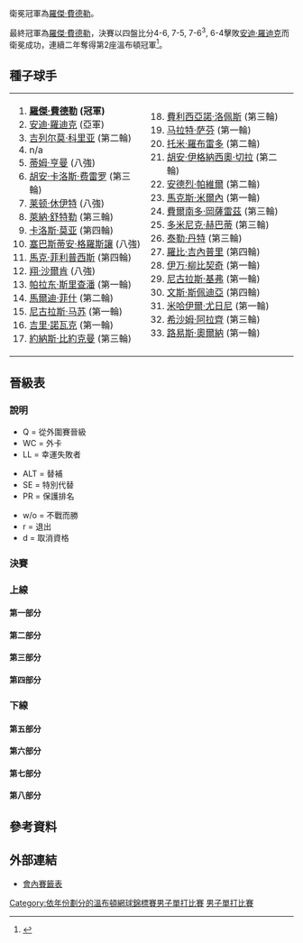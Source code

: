 {{noteTA
|G1=Tennis
|1=zh-hans:轮;zh-hant:圈
|2=zh-hans:半区;zh-hant:半部;
|3=zh-hans:半决赛;zh-hk:準決賽;zh-tw:四強;
|4=zh-hans:半準决赛;zh-hk:半準決賽;zh-tw:八強;
|5=zh-hans:温布尔登;zh-hk:溫布頓;zh-tw:溫布頓;
}}

{{GrandSlamEvents|2004|溫布頓網球錦標賽|
| defchamp = {{flagicon|SUI}} [[羅傑·費德勒|羅傑·費德勒]]
| champ = {{flagicon|SUI}} [[羅傑·費德勒|羅傑·費德勒]]
| runner = {{flagicon|USA}} [[安迪·羅迪克|安迪·羅迪克]]
| score = 4-6, 7-5, 7-6<sup>3</sup>, 6-4
}}

{{main|2004年溫布爾登網球錦標賽}}

衛冕冠軍為[[羅傑·費德勒|羅傑·費德勒]]。

最終冠軍為[[羅傑·費德勒|羅傑·費德勒]]，決賽以四盤比分4-6, 7-5, 7-6<sup>3</sup>, 6-4擊敗[[安迪·羅迪克|安迪·羅迪克]]而衛冕成功，連續二年奪得第2座溫布頓冠軍<ref>{{Cite web |url=http://www.amazon.com/Wimbledon-2004-Mens-Final-Federer/dp/B001E18204 |title=Amazon.com: Wimbledon 2004 Men's Final - Federer vs. Roddick: Roger Federer, Andy Roddick, Lawn Tennis Association: Movies & TV<!-- 机器人生成的标题 --> |accessdate=2010-01-15 |archive-date=2009-02-10 |archive-url=https://web.archive.org/web/20090210062804/http://www.amazon.com/Wimbledon-2004-Mens-Final-Federer/dp/B001E18204 |dead-url=no }}</ref>。

==種子球手==
{|
|valign=top|
<ol>
<li> '''{{flagicon|CHE}} [[羅傑·費德勒|羅傑·費德勒]] (冠軍)'''</li>
<li> {{flagicon|USA}} [[安迪·羅迪克|安迪·羅迪克]] (亞軍)</li>
<li> {{flagicon|ARG}} [[吉列尔莫·科里亚|吉列尔莫·科里亚]] (第二輪)</li>
<li> n/a </li>
<li> {{flagicon|GBR}} [[蒂姆·亨曼|蒂姆·亨曼]] (八強)</li>
<li> {{flagicon|ESP}} [[胡安·卡洛斯·费雷罗|胡安·卡洛斯·费雷罗]] (第三輪)</li>
<li> {{flagicon|AUS}} [[莱顿·休伊特|莱顿·休伊特]] (八強)</li>
<li> {{flagicon|DEU}} [[萊納·舒特勒|萊納·舒特勒]] (第三輪)</li>
<li> {{flagicon|ESP}} [[卡洛斯·莫亚|卡洛斯·莫亚]] (第四輪)</li>
<li> {{flagicon|FRA}} [[塞巴斯蒂安·格羅斯讓|塞巴斯蒂安·格羅斯讓]] (八強)</li>
<li> {{flagicon|AUS}} [[馬克·菲利普西斯|馬克·菲利普西斯]] (第四輪)</li>
<li> {{flagicon|NLD}} [[翔·沙爾肯|翔·沙爾肯]] (八強)</li>
<li> {{flagicon|THA}} [[帕拉东·斯里查潘|帕拉东·斯里查潘]] (第一輪)</li>
<li> {{flagicon|USA}} [[馬爾迪·菲什|馬爾迪·菲什]] (第二輪)</li>
<li> {{flagicon|CHL}} [[尼古拉斯·马苏|尼古拉斯·马苏]] (第一輪)</li>
<li> {{flagicon|CZE}} [[吉里·諾瓦克|吉里·諾瓦克]] (第一輪)</li>
<li> {{flagicon|SWE}} [[約納斯·比約克曼|約納斯·比約克曼]] (第三輪)</li>
</ol>
|valign=top|
<ol start=18>
<li> {{flagicon|ESP}} [[費利西亞諾·洛佩斯|費利西亞諾·洛佩斯]] (第三輪)</li>
<li> {{flagicon|RUS}} [[马拉特·萨芬|马拉特·萨芬]] (第一輪)</li>
<li> {{flagicon|ESP}} [[托米·羅布雷多|托米·羅布雷多]] (第二輪)</li>
<li> {{flagicon|ARG}} [[胡安·伊格納西奧·切拉|胡安·伊格納西奧·切拉]] (第二輪)</li>
<li> {{flagicon|ROU}} [[安德烈·帕維爾|安德烈·帕維爾]] (第二輪)</li>
<li> {{flagicon|BLR}} [[馬克斯·米爾內|馬克斯·米爾內]] (第一輪)</li>
<li> {{flagicon|CHL}} [[費爾南多·岡薩雷茲|費爾南多·岡薩雷茲]] (第三輪)</li>
<li> {{flagicon|SVK}} [[多米尼克·赫巴蒂|多米尼克·赫巴蒂]] (第三輪)</li>
<li> {{flagicon|USA}} [[泰勒·丹特|泰勒·丹特]] (第三輪)</li>
<li> {{flagicon|USA}} [[羅比·吉內普里|羅比·吉內普里]] (第四輪)</li>
<li> {{flagicon|HRV}} [[伊万·柳比契奇|伊万·柳比契奇]] (第一輪)</li>
<li> {{flagicon|DEU}} [[尼古拉斯·基弗|尼古拉斯·基弗]] (第一輪)</li>
<li> {{flagicon|USA}} [[文斯·斯佩迪亞|文斯·斯佩迪亞]] (第四輪)</li>
<li> {{flagicon|RUS}} [[米哈伊爾·尤日尼|米哈伊爾·尤日尼]] (第一輪)</li>
<li> {{flagicon|MAR}} [[希沙姆·阿拉齊|希沙姆·阿拉齊]] (第三輪)</li>
<li> {{flagicon|PER}} [[路易斯·奧爾納|路易斯·奧爾納]] (第一輪)</li>
</ol>
|}

== 晉級表 ==

=== 說明 ===
{{col-begin}}
{{col-3}}
* Q = 從外圍賽晉級
* WC = 外卡
* LL = 幸運失敗者
{{col-3}}
* ALT = 替補
* SE = 特別代替
* PR = 保護排名
{{col-3}}
* w/o = 不戰而勝
* r = 退出
* d = 取消資格
{{col-end}}

=== 決賽 ===
{{8TeamBracket-Tennis5
| RD1=八強
| RD2=四強
| RD3=決賽
| team-width=160

| RD3-team1={{flagicon|CHE}} '''[[羅傑·費德勒|費德勒]]'''
| RD3-seed1=1
| RD3-team2={{flagicon|USA}} [[安迪·羅迪克|羅迪克]]
| RD3-seed2=2
| RD3-score1-1=4
| RD3-score2-1='''6'''
| RD3-score1-2='''7'''
| RD3-score2-2=5
| RD3-score1-3='''7<sup>7</sup>'''
| RD3-score2-3=6<sup>3</sup>
| RD3-score1-4='''6'''
| RD3-score2-4=4
| RD2-team1={{flagicon|CHE}} '''[[羅傑·費德勒|費德勒]]'''
| RD2-seed1=1
| RD2-team2={{flagicon|FRA}} [[塞巴斯蒂安·格羅斯讓|格羅斯讓]]
| RD2-seed2=10
| RD2-score1-1='''6'''
| RD2-score2-1=2
| RD2-score1-2='''6'''
| RD2-score2-2=3
| RD2-score1-3='''7<sup>8</sup>'''
| RD2-score2-3=6<sup>6</sup>
| RD2-team3={{flagicon|HRV}} [[馬里奧·安契奇|安契奇]]
| RD2-seed3=
| RD2-team4={{flagicon|USA}} '''[[安迪·羅迪克|羅迪克]]'''
| RD2-seed4=2
| RD2-score3-1=4
| RD2-score4-1='''6'''
| RD2-score3-2='''6'''
| RD2-score4-2=4
| RD2-score3-3=5
| RD2-score4-3='''7'''
| RD2-score3-4=5
| RD2-score4-4='''7'''
| RD1-team1={{flagicon|CHE}} '''[[羅傑·費德勒|費德勒]]'''
| RD1-seed1=1
| RD1-team2={{flagicon|AUS}} [[莱顿·休伊特|休伊特]]
| RD1-seed2=7
| RD1-score1-1='''6'''
| RD1-score2-1=1
| RD1-score1-2=6<sup>1</sup>
| RD1-score2-2='''7<sup>7</sup>'''
| RD1-score1-3='''6'''
| RD1-score2-3=0
| RD1-score1-4='''6'''
| RD1-score2-4=4
| RD1-team3={{flagicon|DEU}} [[佛羅里恩·梅爾|梅爾]]
| RD1-seed3=
| RD1-team4={{flagicon|FRA}} '''[[塞巴斯蒂安·格羅斯讓|格羅斯讓]]'''
| RD1-seed4=10
| RD1-score3-1=5
| RD1-score4-1='''7'''
| RD1-score3-2=4
| RD1-score4-2='''6'''
| RD1-score3-3=2
| RD1-score4-3='''6'''
| RD1-team5={{flagicon|GBR}} [[蒂姆·亨曼|亨曼]]
| RD1-seed5=5
| RD1-team6={{flagicon|HRV}} '''[[馬里奧·安契奇|安契奇]]'''
| RD1-seed6=
| RD1-score5-1=6<sup>5</sup>
| RD1-score6-1='''7<sup>7</sup>'''
| RD1-score5-2=4
| RD1-score6-2='''6'''
| RD1-score5-3=2
| RD1-score6-3='''6'''
| RD1-team7={{flagicon|NLD}} [[翔·沙爾肯|沙爾肯]]
| RD1-seed7=12
| RD1-team8={{flagicon|USA}} '''[[安迪·羅迪克|羅迪克]]'''
| RD1-seed8=2
| RD1-score7-1=6<sup>4</sup>
| RD1-score8-1='''7<sup>7</sup>'''
| RD1-score7-2=6<sup>9</sup>
| RD1-score8-2='''7<sup>11</sup>'''
| RD1-score7-3=3
| RD1-score8-3='''6'''
}}

===上線===
====第一部分====
{{16TeamBracket-Compact-Tennis5
| RD1=第一輪
| RD2=第二輪
| RD3=第三輪
| RD4=第四輪
| RD4-team01={{flagicon|SUI}} '''[[羅傑·費德勒|費德勒]]'''
| RD4-seed01=1
| RD4-team02={{flagicon|CRO}} [[伊沃·卡洛維奇|卡洛維奇]]
| RD4-seed02=
| RD4-score01-1='''6'''
| RD4-score02-1=3
| RD4-score01-2='''7<sup>7</sup>'''
| RD4-score02-2=6<sup>3</sup>
| RD4-score01-3='''7<sup>7</sup>'''
| RD4-score02-3=6<sup>5</sup>
| RD3-team01={{flagicon|SUI}} '''[[羅傑·費德勒|費德勒]]'''
| RD3-seed01=1
| RD3-team02={{flagicon|SWE}} [[托马斯·约翰松|约翰松]]
| RD3-seed02=
| RD3-score01-1='''6'''
| RD3-score02-1=3
| RD3-score01-2='''6'''
| RD3-score02-2=4
| RD3-score01-3='''6'''
| RD3-score02-3=3
| RD3-team03={{flagicon|ESP}} [[費利西亞諾·洛佩斯|洛佩斯]]
| RD3-seed03=18
| RD3-team04={{flagicon|CRO}} '''[[伊沃·卡洛維奇|卡洛維奇]]'''
| RD3-seed04=
| RD3-score03-1=6<sup>12</sup>
| RD3-score04-1='''7<sup>14</sup>'''
| RD3-score03-2=6<sup>3</sup>
| RD3-score04-2='''7<sup>7</sup>'''
| RD3-score03-3='''7<sup>7</sup>'''
| RD3-score04-3=6<sup>2</sup>
| RD3-score03-4=5
| RD3-score04-4='''7'''
| RD2-team01={{flagicon|SUI}} '''[[羅傑·費德勒|費德勒]]'''
| RD2-seed01=1
| RD2-team02={{flagicon|COL}} [[Alejandro_Falla|Falla]]
| RD2-seed02=Q
| RD2-score01-1='''6'''
| RD2-score02-1=1
| RD2-score01-2='''6'''
| RD2-score02-2=2
| RD2-score01-3='''6'''
| RD2-score02-3=0
| RD2-team03={{flagicon|FRA}} [[法布里斯·桑托羅|桑托羅]]
| RD2-seed03=
| RD2-team04={{flagicon|SWE}} '''[[托马斯·约翰松|约翰松]]'''
| RD2-seed04=
| RD2-score03-1=5
| RD2-score04-1='''7'''
| RD2-score03-2=2
| RD2-score04-2='''6'''
| RD2-score03-3=1
| RD2-score04-3='''6'''
| RD2-team05={{flagicon|ESP}} '''[[費利西亞諾·洛佩斯|洛佩斯]]'''
| RD2-seed05=18
| RD2-team06={{flagicon|FRA}} [[Cyril_Saulnier|Saulnier]]
| RD2-seed06=
| RD2-score05-1=3
| RD2-score06-1='''6'''
| RD2-score05-2='''6'''
| RD2-score06-2=3
| RD2-score05-3='''6'''
| RD2-score06-3=4
| RD2-score05-4=6<sup>3</sup>
| RD2-score06-4='''7<sup>7</sup>'''
| RD2-score05-5='''8'''
| RD2-score06-5=6
| RD2-team07={{flagicon|BEL}} [[Gilles_Elseneer|Elseneer]]
| RD2-seed07=
| RD2-team08={{flagicon|CRO}} '''[[伊沃·卡洛維奇|卡洛維奇]]'''
| RD2-seed08=
| RD2-score07-1=4
| RD2-score08-1='''6'''
| RD2-score07-2=4
| RD2-score08-2='''6'''
| RD2-score07-3='''6'''
| RD2-score08-3=3
| RD2-score07-4=6<sup>14</sup>
| RD2-score08-4='''7<sup>16</sup>'''
| RD1-team01={{flagicon|CHE}} '''[[羅傑·費德勒|費德勒]]'''
| RD1-seed01=1
| RD1-team02={{flagicon|GBR}} [[Alex_Bogdanovic|Bogdanovic]]
| RD1-seed02=WC
| RD1-score01-1='''6'''
| RD1-score02-1=3
| RD1-score01-2='''6'''
| RD1-score02-2=3
| RD1-score01-3='''6'''
| RD1-score02-3=0
| RD1-team03={{flagicon|AUT}} [[尤利安·克諾夫萊|克諾夫萊]]
| RD1-seed03=Q
| RD1-team04={{flagicon|COL}} '''[[Alejandro_Falla|Falla]]'''
| RD1-seed04=Q
| RD1-score03-1='''6'''
| RD1-score04-1=2
| RD1-score03-2=3
| RD1-score04-2='''6'''
| RD1-score03-3=1
| RD1-score04-3='''6'''
| RD1-score03-4=3
| RD1-score04-4='''6'''
| RD1-team05={{flagicon|ESP}} [[阿爾貝托·馬丁|馬丁]]
| RD1-seed05=
| RD1-team06={{flagicon|FRA}} '''[[法布里斯·桑托羅|桑托羅]]'''
| RD1-seed06=
| RD1-score05-1=5
| RD1-score06-1='''7'''
| RD1-score05-2=2
| RD1-score06-2='''6'''
| RD1-score05-3='''6'''
| RD1-score06-3=3
| RD1-score05-4=2
| RD1-score06-4='''6'''
| RD1-team07={{flagicon|SWE}} '''[[托马斯·约翰松|约翰松]]'''
| RD1-seed07=
| RD1-team08={{flagicon|DEU}} [[尼古拉斯·基弗|基弗]]
| RD1-seed08=29
| RD1-score07-1=4
| RD1-score08-1='''6'''
| RD1-score07-2=4
| RD1-score08-2='''6'''
| RD1-score07-3='''6'''
| RD1-score08-3=4
| RD1-score07-4='''6'''
| RD1-score08-4=3
| RD1-score07-5='''6'''
| RD1-score08-5=0
| RD1-team09={{flagicon|ESP}} '''[[費利西亞諾·洛佩斯|洛佩斯]]'''
| RD1-seed09=18
| RD1-team10={{flagicon|GBR}} [[Richard_Bloomfield|Bloomfield]]
| RD1-seed10=WC
| RD1-score09-1='''6'''
| RD1-score10-1=4
| RD1-score09-2='''6'''
| RD1-score10-2=2
| RD1-score09-3='''7'''
| RD1-score10-3=5
| RD1-team11={{flagicon|FRA}} '''[[Cyril_Saulnier|Saulnier]]'''
| RD1-seed11=
| RD1-team12={{flagicon|FRA}} [[米夏埃尔·洛德拉|洛德拉]]
| RD1-seed12=
| RD1-score11-1='''7'''
| RD1-score12-1=5
| RD1-score11-2=4
| RD1-score12-2='''6'''
| RD1-score11-3='''7<sup>8</sup>'''
| RD1-score12-3=6<sup>6</sup>
| RD1-score11-4='''7<sup>7</sup>'''
| RD1-score12-4=6<sup>3</sup>
| RD1-team13={{flagicon|BEL}} '''[[Gilles_Elseneer|Elseneer]]'''
| RD1-seed13=
| RD1-team14={{flagicon|GBR}} [[Arvind_Parmar|Parmar]]
| RD1-seed14=WC
| RD1-score13-1='''7<sup>7</sup>'''
| RD1-score14-1=6<sup>5</sup>
| RD1-score13-2='''7<sup>7</sup>'''
| RD1-score14-2=6<sup>5</sup>
| RD1-score13-3='''7<sup>7</sup>'''
| RD1-score14-3=6<sup>3</sup>
| RD1-team15={{flagicon|HRV}} '''[[伊沃·卡洛維奇|卡洛維奇]]'''
| RD1-seed15=
| RD1-team16={{flagicon|THA}} [[帕拉东·斯里查潘|斯里查潘]]
| RD1-seed16=13
| RD1-score15-1=3
| RD1-score16-1='''6'''
| RD1-score15-2='''6'''
| RD1-score16-2=4
| RD1-score15-3='''6'''
| RD1-score16-3=4
| RD1-score15-4='''6'''
| RD1-score16-4=4
}}

====第二部分====
{{16TeamBracket-Compact-Tennis5
| RD1=第一輪
| RD2=第二輪
| RD3=第三輪
| RD4=第四輪
| RD4-team01={{flagicon|ESP}} [[卡洛斯·莫亚|莫亚]]
| RD4-seed01=9
| RD4-team02={{flagicon|AUS}} '''[[莱顿·休伊特|休伊特]]'''
| RD4-seed02=7
| RD4-score01-1=4
| RD4-score02-1='''6'''
| RD4-score01-2=2
| RD4-score02-2='''6'''
| RD4-score01-3='''6'''
| RD4-score02-3=4
| RD4-score01-4=6<sup>3</sup>
| RD4-score02-4='''7<sup>7</sup>'''
| RD3-team01={{flagicon|ESP}} '''[[卡洛斯·莫亚|莫亚]]'''
| RD3-seed01=9
| RD3-team02={{flagicon|RUS}} [[德米特里·圖爾蘇諾夫|圖爾蘇諾夫]]
| RD3-seed02=
| RD3-score01-1='''6'''
| RD3-score02-1=1
| RD3-score01-2='''6'''
| RD3-score02-2=4
| RD3-score01-3='''7'''
| RD3-score02-3=5
| RD3-team03={{flagicon|CRO}} [[戈蘭·伊雲尼斯域|伊雲尼斯域]]
| RD3-seed03=
| RD3-team04={{flagicon|AUS}} '''[[莱顿·休伊特|休伊特]]'''
| RD3-seed04=7
| RD3-score03-1=2
| RD3-score04-1='''6'''
| RD3-score03-2=3
| RD3-score04-2='''6'''
| RD3-score03-3=4
| RD3-score04-3='''6'''
| RD2-team01={{flagicon|ESP}} '''[[卡洛斯·莫亚|莫亚]]'''
| RD2-seed01=9
| RD2-team02={{flagicon|CZE}} [[拉德克·史坦帕尼克|史坦帕尼克]]
| RD2-seed02=
| RD2-score01-1='''6'''
| RD2-score02-1=4
| RD2-score01-2='''6'''
| RD2-score02-2=4
| RD2-score01-3=6<sup>5</sup>
| RD2-score02-3='''7<sup>7</sup>'''
| RD2-score01-4='''7'''
| RD2-score02-4=5
| RD2-team03={{flagicon|ARM}} [[Sargis_Sargsian|Sargsian]]
| RD2-seed03=
| RD2-team04={{flagicon|RUS}} '''[[德米特里·圖爾蘇諾夫|圖爾蘇諾夫]]'''
| RD2-seed04=
| RD2-score03-1=3
| RD2-score04-1='''6'''
| RD2-score03-2=6<sup>5</sup>
| RD2-score04-2='''7<sup>7</sup>'''
| RD2-score03-3='''6'''
| RD2-score04-3=3
| RD2-score03-4='''6'''
| RD2-score04-4=4
| RD2-score03-5=13
| RD2-score04-5='''15'''
| RD2-team05={{flagicon|CRO}} '''[[戈蘭·伊雲尼斯域|伊雲尼斯域]]'''
| RD2-seed05=
| RD2-team06={{flagicon|ITA}} [[菲利波·沃蘭德里|沃蘭德里]]
| RD2-seed06=
| RD2-score05-1=4
| RD2-score06-1='''6'''
| RD2-score05-2='''7<sup>10</sup>'''
| RD2-score06-2=6<sup>8</sup>
| RD2-score05-3=1
| RD2-score06-3='''6'''
| RD2-score05-4='''6'''
| RD2-score06-4=3
| RD2-score05-5='''6'''
| RD2-score06-5=4
| RD2-team07={{flagicon|GEO}} [[伊拉克利·拉巴澤|拉巴澤]]
| RD2-seed07=
| RD2-team08={{flagicon|AUS}} '''[[莱顿·休伊特|休伊特]]'''
| RD2-seed08=7
| RD2-score07-1=4
| RD2-score08-1='''6'''
| RD2-score07-2=4
| RD2-score08-2='''6'''
| RD2-score07-3=1
| RD2-score08-3='''6'''
| RD1-team01={{flagicon|ESP}} '''[[卡洛斯·莫亚|莫亚]]'''
| RD1-seed01=9
| RD1-team02={{flagicon|FRA}} [[Olivier_Patience|Patience]]
| RD1-seed02=Q
| RD1-score01-1='''6'''
| RD1-score02-1=4
| RD1-score01-2=3
| RD1-score02-2='''6'''
| RD1-score01-3='''7'''
| RD1-score02-3=5
| RD1-score01-4=6<sup>6</sup>
| RD1-score02-4='''7<sup>8</sup>'''
| RD1-score01-5='''6'''
| RD1-score02-5=1
| RD1-team03={{flagicon|ESP}} [[亚历克斯·科雷查|科雷查]]
| RD1-seed03=
| RD1-team04={{flagicon|CZE}} '''[[拉德克·史坦帕尼克|史坦帕尼克]]'''
| RD1-seed04=
| RD1-score03-1='''6'''
| RD1-score04-1=4
| RD1-score03-2=3
| RD1-score04-2='''6'''
| RD1-score03-3=2
| RD1-score04-3='''6'''
| RD1-score03-4='''7'''
| RD1-score04-4=5
| RD1-score03-5=4
| RD1-score04-5='''6'''
| RD1-team05={{flagicon|ARM}} '''[[Sargis_Sargsian|Sargsian]]'''
| RD1-seed05=
| RD1-team06={{flagicon|ESP}} [[Marc_López|López]]
| RD1-seed06=
| RD1-score05-1='''6'''
| RD1-score06-1=4
| RD1-score05-2='''6'''
| RD1-score06-2=3
| RD1-score05-3=4
| RD1-score06-3='''6'''
| RD1-score05-4='''6'''
| RD1-score06-4=2
| RD1-team07={{flagicon|RUS}} '''[[德米特里·圖爾蘇諾夫|圖爾蘇諾夫]]'''
| RD1-seed07=
| RD1-team08={{flagicon|RUS}} [[马拉特·萨芬|萨芬]]
| RD1-seed08=19
| RD1-score07-1=4
| RD1-score08-1='''6'''
| RD1-score07-2='''7'''
| RD1-score08-2=5
| RD1-score07-3='''6'''
| RD1-score08-3=3
| RD1-score07-4='''7<sup>7</sup>'''
| RD1-score08-4=6<sup>1</sup>
| RD1-team09={{flagicon|RUS}} [[米哈伊爾·尤日尼|尤日尼]]
| RD1-seed09=31
| RD1-team10={{flagicon|HRV}} '''[[戈蘭·伊雲尼斯域|伊雲尼斯域]]'''
| RD1-seed10=
| RD1-score09-1=3
| RD1-score10-1='''6'''
| RD1-score09-2=6<sup>4</sup>
| RD1-score10-2='''7<sup>7</sup>'''
| RD1-score09-3=2
| RD1-score10-3='''6'''
| RD1-team11={{flagicon|GBR}} [[傑米·德爾加多|德爾加多]]
| RD1-seed11=Q
| RD1-team12={{flagicon|ITA}} '''[[菲利波·沃蘭德里|沃蘭德里]]'''
| RD1-seed12=
| RD1-score11-1=1
| RD1-score12-1='''6'''
| RD1-score11-2=3
| RD1-score12-2='''6'''
| RD1-score11-3=3
| RD1-score12-3='''6'''
| RD1-team13={{flagicon|GEO}} '''[[伊拉克利·拉巴澤|拉巴澤]]'''
| RD1-seed13=
| RD1-team14={{flagicon|BEL}} [[克里斯托夫·弗利根|弗利根]]
| RD1-seed14=
| RD1-score13-1='''6'''
| RD1-score14-1=2
| RD1-score13-2='''6'''
| RD1-score14-2=4
| RD1-score13-3=3
| RD1-score14-3='''6'''
| RD1-score13-4='''6'''
| RD1-score14-4=2
| RD1-team15={{flagicon|AUT}} [[于爾根·梅爾策|梅爾策]]
| RD1-seed15=
| RD1-team16={{flagicon|AUS}} '''[[莱顿·休伊特|休伊特]]'''
| RD1-seed16=7
| RD1-score15-1=2
| RD1-score16-1='''6'''
| RD1-score15-2=4
| RD1-score16-2='''6'''
| RD1-score15-3=2
| RD1-score16-3='''6'''
}}

====第三部分====
{{16TeamBracket-Compact-Tennis5
| RD1=第一輪
| RD2=第二輪
| RD3=第三輪
| RD4=第四輪
| RD4-team01={{flagicon|GER}} '''[[佛羅里恩·梅爾|梅爾]]'''
| RD4-seed01=
| RD4-team02={{flagicon|SWE}} [[約阿希姆·約翰松|約翰松]]
| RD4-seed02=
| RD4-score01-1='''6'''
| RD4-score02-1=3
| RD4-score01-2=6<sup>5</sup>
| RD4-score02-2='''7<sup>7</sup>'''
| RD4-score01-3='''7<sup>7</sup>'''
| RD4-score02-3=6<sup>5</sup>
| RD4-score01-4='''6'''
| RD4-score02-4=4
| RD3-team01={{flagicon|GER}} '''[[佛羅里恩·梅爾|梅爾]]'''
| RD3-seed01=
| RD3-team02={{flagicon|RSA}} [[韋恩·費雷拉|費雷拉]]
| RD3-seed02=
| RD3-score01-1=4
| RD3-score02-1='''6'''
| RD3-score01-2='''6'''
| RD3-score02-2=4
| RD3-score01-3='''6'''
| RD3-score02-3=1
| RD3-score01-4='''6'''
| RD3-score02-4=4
| RD3-team03={{flagicon|SWE}} [[約納斯·比約克曼|比約克曼]]
| RD3-seed03=17
| RD3-team04={{flagicon|SWE}} '''[[約阿希姆·約翰松|約翰松]]'''
| RD3-seed04=
| RD3-score03-1='''7<sup>7</sup>'''
| RD3-score04-1=6<sup>5</sup>
| RD3-score03-2=6<sup>5</sup>
| RD3-score04-2='''7<sup>7</sup>'''
| RD3-score03-3=6<sup>6</sup>
| RD3-score04-3='''7<sup>8</sup>'''
| RD3-score03-4=3
| RD3-score04-4='''6'''
| RD2-team01={{flagicon|ARG}} [[吉列尔莫·科里亚|科里亚]]
| RD2-seed01=3
| RD2-team02={{flagicon|GER}} '''[[佛羅里恩·梅爾|梅爾]]'''
| RD2-seed02=
| RD2-score01-1='''6'''
| RD2-score02-1=4
| RD2-score01-2=3
| RD2-score02-2='''6'''
| RD2-score01-3=3
| RD2-score02-3='''6'''
| RD2-score01-4=4
| RD2-score02-4='''6'''
| RD2-team03={{flagicon|SVK}} [[卡罗尔·库切拉|库切拉]]
| RD2-seed03=
| RD2-team04={{flagicon|RSA}} '''[[韋恩·費雷拉|費雷拉]]'''
| RD2-seed04=
| RD2-score03-1=6<sup>3</sup>
| RD2-score04-1='''7<sup>7</sup>'''
| RD2-score03-2=3
| RD2-score04-2='''6'''
| RD2-score03-3=1
| RD2-score04-3='''6'''
| RD2-team05={{flagicon|SWE}} '''[[約納斯·比約克曼|比約克曼]]'''
| RD2-seed05=17
| RD2-team06={{flagicon|TPE}} [[盧彥勳|盧]]
| RD2-seed06=
| RD2-score05-1='''6'''
| RD2-score06-1=4
| RD2-score05-2='''6'''
| RD2-score06-2=3
| RD2-score05-3='''6'''
| RD2-score06-3=4
| RD2-team07={{flagicon|SWE}} '''[[約阿希姆·約翰松|約翰松]]'''
| RD2-seed07=
| RD2-team08={{flagicon|USA}} [[馬爾迪·菲什|菲什]]
| RD2-seed08=14
| RD2-score07-1=6<sup>8</sup>
| RD2-score08-1='''7<sup>10</sup>'''
| RD2-score07-2='''6'''
| RD2-score08-2=3
| RD2-score07-3='''6'''
| RD2-score08-3=4
| RD2-score07-4='''6'''
| RD2-score08-4=4
| RD1-team01={{flagicon|ARG}} '''[[吉列尔莫·科里亚|科里亚]]'''
| RD1-seed01=3
| RD1-team02={{flagicon|ZAF}} [[衛斯理·穆迪|穆迪]]
| RD1-seed02=
| RD1-score01-1='''6'''
| RD1-score02-1=4
| RD1-score01-2=6<sup>3</sup>
| RD1-score02-2='''7<sup>7</sup>'''
| RD1-score01-3='''6'''
| RD1-score02-3=3
| RD1-score01-4=6<sup>3</sup>
| RD1-score02-4='''7<sup>7</sup>'''
| RD1-score01-5='''6'''
| RD1-score02-5=3
| RD1-team03={{flagicon|DEU}} '''[[佛羅里恩·梅爾|梅爾]]'''
| RD1-seed03=
| RD1-team04={{flagicon|AUS}} [[Wayne_Arthurs_(tennis)|Arthurs]]
| RD1-seed04=
| RD1-score03-1='''7<sup>7</sup>'''
| RD1-score04-1=6<sup>4</sup>
| RD1-score03-2='''7<sup>7</sup>'''
| RD1-score04-2=6<sup>5</sup>
| RD1-score03-3='''7<sup>7</sup>'''
| RD1-score04-3=6<sup>4</sup>
| RD1-team05={{flagicon|SVK}} '''[[卡罗尔·库切拉|库切拉]]'''
| RD1-seed05=
| RD1-team06={{flagicon|ESP}} [[Óscar_Hernández_(tennis)|Hernández]]
| RD1-seed06=
| RD1-score05-1='''6'''
| RD1-score06-1=1
| RD1-score05-2='''6'''
| RD1-score06-2=2
| RD1-score05-3='''6'''
| RD1-score06-3=2
| RD1-team07={{flagicon|ZAF}} '''[[韋恩·費雷拉|費雷拉]]'''
| RD1-seed07=
| RD1-team08={{flagicon|HRV}} [[伊万·柳比契奇|柳比契奇]]
| RD1-seed08=28
| RD1-score07-1=5
| RD1-score08-1='''7'''
| RD1-score07-2='''7<sup>7</sup>'''
| RD1-score08-2=6<sup>5</sup>
| RD1-score07-3='''7'''
| RD1-score08-3=5
| RD1-score07-4='''6'''
| RD1-score08-4=2
| RD1-team09={{flagicon|SWE}} '''[[約納斯·比約克曼|比約克曼]]'''
| RD1-seed09=17
| RD1-team10={{flagicon|NLD}} [[Raemon_Sluiter|Sluiter]]
| RD1-seed10=
| RD1-score09-1=5
| RD1-score10-1='''7'''
| RD1-score09-2='''6'''
| RD1-score10-2=1
| RD1-score09-3='''7'''
| RD1-score10-3=5
| RD1-score09-4='''6'''
| RD1-score10-4=1
| RD1-team11={{flagicon|CZE}} [[Jan_Vacek|Vacek]]
| RD1-seed11=
| RD1-team12={{flagicon|TPE}} '''[[盧彥勳|盧]]'''
| RD1-seed12=
| RD1-score11-1=3
| RD1-score12-1='''6'''
| RD1-score11-2='''6'''
| RD1-score12-2=4
| RD1-score11-3=3
| RD1-score12-3='''6'''
| RD1-score11-4=2
| RD1-score12-4='''6'''
| RD1-team13={{flagicon|FRA}} [[阿诺·克莱芒|克萊門特]]
| RD1-seed13=
| RD1-team14={{flagicon|SWE}} '''[[約阿希姆·約翰松|約翰松]]'''
| RD1-seed14=
| RD1-score13-1=2
| RD1-score14-1='''6'''
| RD1-score13-2=6<sup>3</sup>
| RD1-score14-2='''7<sup>7</sup>'''
| RD1-score13-3=6<sup>7</sup>
| RD1-score14-3='''7<sup>9</sup>'''
| RD1-team15={{flagicon|ESP}} [[Ivan_Navarro_Pastor|Navarro Pastor]]
| RD1-seed15=Q
| RD1-team16={{flagicon|USA}} '''[[馬爾迪·菲什|菲什]]'''
| RD1-seed16=14
| RD1-score15-1=3
| RD1-score16-1='''6'''
| RD1-score15-2=2
| RD1-score16-2='''6'''
| RD1-score15-3=3
| RD1-score16-3='''6'''
}}

====第四部分====
{{16TeamBracket-Compact-Tennis5
| RD1=第一輪
| RD2=第二輪
| RD3=第三輪
| RD4=第四輪
| RD4-team01={{flagicon|FRA}} '''[[塞巴斯蒂安·格羅斯讓|格羅斯讓]]'''
| RD4-seed01=10
| RD4-team02={{flagicon|USA}} [[羅比·吉內普里|吉內普里]]
| RD4-seed02=27
| RD4-score01-1='''6'''
| RD4-score02-1=2
| RD4-score01-2='''6'''
| RD4-score02-2=2
| RD4-score01-3='''7<sup>7</sup>'''
| RD4-score02-3=6<sup>4</sup>
| RD3-team01={{flagicon|FRA}} '''[[塞巴斯蒂安·格羅斯讓|格羅斯讓]]'''
| RD3-seed01=10
| RD3-team02={{flagicon|USA}} [[简-迈克尔·甘比尔|甘比爾]]
| RD3-seed02=
| RD3-score01-1='''7<sup>7</sup>'''
| RD3-score02-1=6<sup>5</sup>
| RD3-score01-2='''6'''
| RD3-score02-2=3
| RD3-score01-3='''6'''
| RD3-score02-3=2
| RD3-team03={{flagicon|USA}} '''[[羅比·吉內普里|吉內普里]]'''
| RD3-seed03=27
| RD3-team04={{flagicon|ESP}} [[胡安·卡洛斯·费雷罗|费雷罗]]
| RD3-seed04=6
| RD3-score03-1='''6'''
| RD3-score04-1=3
| RD3-score03-2='''6'''
| RD3-score04-2=4
| RD3-score03-3='''6'''
| RD3-score04-3=1
| RD2-team01={{flagicon|FRA}} '''[[塞巴斯蒂安·格羅斯讓|格羅斯讓]]'''
| RD2-seed01=10
| RD2-team02={{flagicon|FRA}} [[Gregory_Carraz|Carraz]]
| RD2-seed02=
| RD2-score01-1='''6'''
| RD2-score02-1=1
| RD2-score01-2='''6'''
| RD2-score02-2=2
| RD2-score01-3='''6'''
| RD2-score02-3=2
| RD2-team03={{flagicon|ITA}} [[Daniele_Bracciali|Bracciali]]
| RD2-seed03=Q
| RD2-team04={{flagicon|USA}} '''[[简-迈克尔·甘比尔|甘比爾]]'''
| RD2-seed04=
| RD2-score03-1='''7<sup>7</sup>'''
| RD2-score04-1=6<sup>4</sup>
| RD2-score03-2=6<sup>6</sup>
| RD2-score04-2='''7<sup>8</sup>'''
| RD2-score03-3=3
| RD2-score04-3='''6'''
| RD2-score03-4=2
| RD2-score04-4='''6'''
| RD2-team05={{flagicon|USA}} '''[[羅比·吉內普里|吉內普里]]'''
| RD2-seed05=27
| RD2-team06={{flagicon|ESP}} [[費爾南多·貝爾達斯科|貝爾達斯科]]
| RD2-seed06=
| RD2-score05-1=6<sup>3</sup>
| RD2-score06-1='''7<sup>7</sup>'''
| RD2-score05-2='''6'''
| RD2-score06-2=4
| RD2-score05-3='''6'''
| RD2-score06-3=4
| RD2-score05-4='''6'''
| RD2-score06-4=3
| RD2-team07={{flagicon|AUT}} [[斯特凡·庫貝克|庫貝克]]
| RD2-seed07=
| RD2-team08={{flagicon|ESP}} '''[[胡安·卡洛斯·费雷罗|费雷罗]]'''
| RD2-seed08=6
| RD2-score07-1='''6'''
| RD2-score08-1=4
| RD2-score07-2=5
| RD2-score08-2='''7'''
| RD2-score07-3='''7'''
| RD2-score08-3=5
| RD2-score07-4=6<sup>6</sup>
| RD2-score08-4='''7<sup>8</sup>'''
| RD2-score07-5=6
| RD2-score08-5='''8'''
| RD1-team01={{flagicon|FRA}} '''[[塞巴斯蒂安·格羅斯讓|格羅斯讓]]'''
| RD1-seed01=10
| RD1-team02={{flagicon|FRA}} [[Thierry_Ascione|Ascione]]
| RD1-seed02=
| RD1-score01-1='''6'''
| RD1-score02-1=4
| RD1-score01-2='''6'''
| RD1-score02-2=2
| RD1-score01-3='''6'''
| RD1-score02-3=4
| RD1-team03={{flagicon|BEL}} [[奧利維埃·羅庫斯|O 羅庫斯]]
| RD1-seed03=
| RD1-team04={{flagicon|FRA}} '''[[Gregory_Carraz|Carraz]]'''
| RD1-seed04=
| RD1-score03-1=6<sup>5</sup>
| RD1-score04-1='''7<sup>7</sup>'''
| RD1-score03-2=4
| RD1-score04-2='''6'''
| RD1-score03-3=4
| RD1-score04-3='''6'''
| RD1-team05={{flagicon|ITA}} '''[[Daniele_Bracciali|Bracciali]]'''
| RD1-seed05=Q
| RD1-team06={{flagicon|CZE}} [[Jan_Hernych|Hernych]]
| RD1-seed06=Q
| RD1-score05-1=3
| RD1-score06-1='''6'''
| RD1-score05-2=4
| RD1-score06-2='''6'''
| RD1-score05-3='''6'''
| RD1-score06-3=2
| RD1-score05-4='''6'''
| RD1-score06-4=3
| RD1-score05-5='''6'''
| RD1-score06-5=3
| RD1-team07={{flagicon|USA}} '''[[简-迈克尔·甘比尔|甘比爾]]'''
| RD1-seed07=
| RD1-team08={{flagicon|BLR}} [[馬克斯·米爾內|米爾內]]
| RD1-seed08=23
| RD1-score07-1='''6'''
| RD1-score08-1=3
| RD1-score07-2='''7'''
| RD1-score08-2=5
| RD1-score07-3='''6'''
| RD1-score08-3=4
| RD1-team09={{flagicon|USA}} '''[[羅比·吉內普里|吉內普里]]'''
| RD1-seed09=27
| RD1-team10={{flagicon|SCG}} [[揚科·蒂普薩雷維奇|蒂普薩雷維奇]]
| RD1-seed10=Q
| RD1-score09-1=4
| RD1-score10-1='''6'''
| RD1-score09-2='''7'''
| RD1-score10-2=5
| RD1-score09-3='''6'''
| RD1-score10-3=3
| RD1-score09-4='''6'''
| RD1-score10-4=3
| RD1-team11={{flagicon|ESP}} '''[[費爾南多·貝爾達斯科|貝爾達斯科]]'''
| RD1-seed11=
| RD1-team12={{flagicon|USA}} [[Glenn_Weiner|Weiner]]
| RD1-seed12=Q
| RD1-score11-1='''6'''
| RD1-score12-1=4
| RD1-score11-2='''6'''
| RD1-score12-2=4
| RD1-score11-3='''6'''
| RD1-score12-3=4
| RD1-team13={{flagicon|AUT}} '''[[斯特凡·庫貝克|庫貝克]]'''
| RD1-seed13=
| RD1-team14={{flagicon|ARG}} [[何塞·阿卡蘇索|阿卡蘇索]]
| RD1-seed14=
| RD1-score13-1=4
| RD1-score14-1='''6'''
| RD1-score13-2='''6'''
| RD1-score14-2=4
| RD1-score13-3='''6'''
| RD1-score14-3=1
| RD1-score13-4='''6'''
| RD1-score14-4=1
| RD1-team15={{flagicon|FRA}} [[Julien_Boutter|Boutter]]
| RD1-seed15=
| RD1-team16={{flagicon|ESP}} '''[[胡安·卡洛斯·费雷罗|费雷罗]]'''
| RD1-seed16=6
| RD1-score15-1=4
| RD1-score16-1='''6'''
| RD1-score15-2=6<sup>4</sup>
| RD1-score16-2='''7<sup>7</sup>'''
| RD1-score15-3=3
| RD1-score16-3='''6'''
}}

===下線===
====第五部分====
{{16TeamBracket-Compact-Tennis5
| RD1=第一輪
| RD2=第二輪
| RD3=第三輪
| RD4=第四輪
| RD4-team01={{flagicon|GBR}} '''[[蒂姆·亨曼|亨曼]]'''
| RD4-seed01=5
| RD4-team02={{flagicon|AUS}} [[馬克·菲利普西斯|菲利普西斯]]
| RD4-seed02=11
| RD4-score01-1='''6'''
| RD4-score02-1=2
| RD4-score01-2='''7'''
| RD4-score02-2=5
| RD4-score01-3=6<sup>3</sup>
| RD4-score02-3='''7<sup>7</sup>'''
| RD4-score01-4='''7<sup>7</sup>'''
| RD4-score02-4=6<sup>5</sup>
| RD3-team01={{flagicon|GBR}} '''[[蒂姆·亨曼|亨曼]]'''
| RD3-seed01=5
| RD3-team02={{flagicon|MAR}} [[希沙姆·阿拉齊|阿拉齊]]
| RD3-seed02=32
| RD3-score01-1='''7<sup>8</sup>'''
| RD3-score02-1=6<sup>6</sup>
| RD3-score01-2='''6'''
| RD3-score02-2=4
| RD3-score01-3=3
| RD3-score02-3='''6'''
| RD3-score01-4='''6'''
| RD3-score02-4=2
| RD3-team03={{flagicon|CHI}} [[費爾南多·岡薩雷茲|岡薩雷茲]]
| RD3-seed03=24
| RD3-team04={{flagicon|AUS}} '''[[馬克·菲利普西斯|菲利普西斯]]'''
| RD3-seed04=11
| RD3-score03-1=4
| RD3-score04-1='''6'''
| RD3-score03-2=1
| RD3-score04-2='''6'''
| RD3-score03-3='''7<sup>7</sup>'''
| RD3-score04-3=6<sup>4</sup>
| RD3-score03-4=5
| RD3-score04-4='''7'''
| RD2-team01={{flagicon|GBR}} '''[[蒂姆·亨曼|亨曼]]'''
| RD2-seed01=5
| RD2-team02={{flagicon|SUI}} [[Ivo_Heuberger|Heuberger]]
| RD2-seed02=Q
| RD2-score01-1='''7'''
| RD2-score02-1=5
| RD2-score01-2='''6'''
| RD2-score02-2=3
| RD2-score01-3='''6'''
| RD2-score02-3=2
| RD2-team03={{flagicon|ESP}} [[大卫·费雷尔|费雷尔]]
| RD2-seed03=
| RD2-team04={{flagicon|MAR}} '''[[希沙姆·阿拉齊|阿拉齊]]'''
| RD2-seed04=32
| RD2-score03-1='''7<sup>7</sup>'''
| RD2-score04-1=6<sup>5</sup>
| RD2-score03-2=4
| RD2-score04-2='''6'''
| RD2-score03-3=3
| RD2-score04-3='''6'''
| RD2-score03-4=6<sup>7</sup>
| RD2-score04-4='''7<sup>9</sup>'''
| RD2-team05={{flagicon|CHI}} '''[[費爾南多·岡薩雷茲|岡薩雷茲]]'''
| RD2-seed05=24
| RD2-team06={{flagicon|RUS}} [[伊戈爾·安德烈耶夫|安德烈耶夫]]
| RD2-seed06=
| RD2-score05-1='''7'''
| RD2-score06-1=5
| RD2-score05-2='''6'''
| RD2-score06-2=3
| RD2-score05-3=5
| RD2-score06-3='''7'''
| RD2-score05-4=6<sup>4</sup>
| RD2-score06-4='''7<sup>7</sup>'''
| RD2-score05-5='''6'''
| RD2-score06-5=3
| RD2-team07={{flagicon|NED}} [[馬汀·佛寇克|佛寇克]]
| RD2-seed07=
| RD2-team08={{flagicon|AUS}} '''[[馬克·菲利普西斯|菲利普西斯]]'''
| RD2-seed08=11
| RD2-score07-1='''6'''
| RD2-score08-1=4
| RD2-score07-2=3
| RD2-score08-2='''6'''
| RD2-score07-3=6<sup>5</sup>
| RD2-score08-3='''7<sup>7</sup>'''
| RD2-score07-4=5
| RD2-score08-4='''7'''
| RD1-team01={{flagicon|GBR}} '''[[蒂姆·亨曼|亨曼]]'''
| RD1-seed01=5
| RD1-team02={{flagicon|ESP}} [[魯本·拉米雷斯·伊達爾戈|拉米雷斯·伊達爾戈]]
| RD1-seed02=
| RD1-score01-1=4
| RD1-score02-1='''6'''
| RD1-score01-2='''7<sup>8</sup>'''
| RD1-score02-2=6<sup>6</sup>
| RD1-score01-3='''6'''
| RD1-score02-3=4
| RD1-score01-4='''6'''
| RD1-score02-4=2
| RD1-team03={{flagicon|BRA}} [[Flavio_Saretta|Saretta]]
| RD1-seed03=
| RD1-team04={{flagicon|CHE}} '''[[Ivo_Heuberger|Heuberger]]'''
| RD1-seed04=Q
| RD1-score03-1='''7'''
| RD1-score04-1=5
| RD1-score03-2=0
| RD1-score04-2='''6'''
| RD1-score03-3=1
| RD1-score04-3='''6'''
| RD1-score03-4=6<sup>9</sup>
| RD1-score04-4='''7<sup>11</sup>'''
| RD1-team05={{flagicon|ESP}} '''[[大卫·费雷尔|费雷尔]]'''
| RD1-seed05=
| RD1-team06={{flagicon|ROU}} [[維克托·哈內斯庫|哈內斯庫]]
| RD1-seed06=
| RD1-score05-1='''7<sup>7</sup>'''
| RD1-score06-1=6<sup>5</sup>
| RD1-score05-2='''6'''
| RD1-score06-2=4
| RD1-score05-3=6<sup>4</sup>
| RD1-score06-3='''7<sup>7</sup>'''
| RD1-score05-4='''7'''
| RD1-score06-4=5
| RD1-team07={{flagicon|BRA}} [[André_Sá|Sà]]
| RD1-seed07=Q
| RD1-team08={{flagicon|MAR}} '''[[希沙姆·阿拉齊|阿拉齊]]'''
| RD1-seed08=32
| RD1-score07-1=1
| RD1-score08-1='''6'''
| RD1-score07-2=4
| RD1-score08-2='''6'''
| RD1-score07-3=2
| RD1-score08-3='''6'''
| RD1-team09={{flagicon|CHL}} '''[[費爾南多·岡薩雷茲|岡薩雷茲]]'''
| RD1-seed09=24
| RD1-team10={{flagicon|ARG}} [[馬丁·瓦薩洛·阿圭略|瓦薩洛·阿圭略]]
| RD1-seed10=
| RD1-score09-1='''6'''
| RD1-score10-1=4
| RD1-score09-2='''6'''
| RD1-score10-2=2
| RD1-score09-3='''6'''
| RD1-score10-3=4
| RD1-team11={{flagicon|RUS}} '''[[伊戈爾·安德烈耶夫|安德烈耶夫]]'''
| RD1-seed11=
| RD1-team12={{flagicon|NLD}} [[John_van_Lottum|van Lottum]]
| RD1-seed12=
| RD1-score11-1=2
| RD1-score12-1='''6'''
| RD1-score11-2='''6'''
| RD1-score12-2=2
| RD1-score11-3='''6'''
| RD1-score12-3=0
| RD1-score11-4='''6'''
| RD1-score12-4=3
| RD1-team13={{flagicon|NLD}} '''[[馬汀·佛寇克|佛寇克]]'''
| RD1-seed13=
| RD1-team14={{flagicon|RUS}} [[尼古莱·达维登科|达维登科]]
| RD1-seed14=
| RD1-score13-1=4
| RD1-score14-1='''6'''
| RD1-score13-2='''6'''
| RD1-score14-2=3
| RD1-score13-3='''6'''
| RD1-score14-3=4
| RD1-score13-4='''7'''
| RD1-score14-4=5
| RD1-team15={{flagicon|BEL}} [[克里斯托夫·羅庫斯|C 羅庫斯]]
| RD1-seed15=Q
| RD1-team16={{flagicon|AUS}} '''[[馬克·菲利普西斯|菲利普西斯]]'''
| RD1-seed16=11
| RD1-score15-1=3
| RD1-score16-1='''6'''
| RD1-score15-2=4
| RD1-score16-2='''6'''
| RD1-score15-3=2
| RD1-score16-3='''6'''
}}

====第六部分====
{{16TeamBracket-Compact-Tennis5
| RD1=第一輪
| RD2=第二輪
| RD3=第三輪
| RD4=第四輪
| RD4-team01={{flagicon|BEL}} [[克薩維埃·馬利斯|馬利斯]]
| RD4-seed01=
| RD4-team02={{flagicon|CRO}} '''[[馬里奧·安契奇|安契奇]]'''
| RD4-seed02=
| RD4-score01-1=5
| RD4-score02-1='''7'''
| RD4-score01-2=1
| RD4-score02-2='''3'''
| RD4-score01-3=r
| RD3-team01={{flagicon|BEL}} '''[[克薩維埃·馬利斯|馬利斯]]'''
| RD3-seed01=
| RD3-team02={{flagicon|SVK}} [[Karol_Beck|Beck]]
| RD3-seed02=
| RD3-score01-1='''6'''
| RD3-score02-1=3
| RD3-score01-2='''6'''
| RD3-score02-2=3
| RD3-score01-3='''6'''
| RD3-score02-3=4
| RD3-team03={{flagicon|SVK}} [[多米尼克·赫巴蒂|赫巴蒂]]
| RD3-seed03=25
| RD3-team04={{flagicon|CRO}} '''[[馬里奧·安契奇|安契奇]]'''
| RD3-seed04=
| RD3-score03-1=5
| RD3-score04-1='''7'''
| RD3-score03-2=3
| RD3-score04-2='''6'''
| RD3-score03-3=5
| RD3-score04-3='''7'''
| RD2-team01={{flagicon|BEL}} '''[[克薩維埃·馬利斯|馬利斯]]'''
| RD2-seed01=
| RD2-team02={{flagicon|GER}} [[托米·哈斯|哈斯]]
| RD2-seed02=
| RD2-score01-1=3
| RD2-score02-1='''6'''
| RD2-score01-2='''6'''
| RD2-score02-2=3
| RD2-score01-3='''6'''
| RD2-score02-3=2
| RD2-score01-4='''6'''
| RD2-score02-4=4
| RD2-team03={{flagicon|SVK}} '''[[Karol_Beck|Beck]]'''
| RD2-seed03=
| RD2-team04={{flagicon|ESP}} [[托米·羅布雷多|羅布雷多]]
| RD2-seed04=20
| RD2-score03-1='''6'''
| RD2-score04-1=3
| RD2-score03-2='''6'''
| RD2-score04-2=2
| RD2-score03-3='''7<sup>7</sup>'''
| RD2-score04-3=6<sup>2</sup>
| RD2-team05={{flagicon|SVK}} '''[[多米尼克·赫巴蒂|赫巴蒂]]'''
| RD2-seed05=25
| RD2-team06={{flagicon|GBR}} [[Mark_Hilton|Hilton]]
| RD2-seed06=WC
| RD2-score05-1='''7'''
| RD2-score06-1=5
| RD2-score05-2='''6'''
| RD2-score06-2=4
| RD2-score05-3='''6'''
| RD2-score06-3=2
| RD2-team07={{flagicon|FRA}} [[儒利安·貝內托|貝內托]]
| RD2-seed07=LL
| RD2-team08={{flagicon|CRO}} '''[[馬里奧·安契奇|安契奇]]'''
| RD2-seed08=
| RD2-score07-1='''6'''
| RD2-score08-1=4
| RD2-score07-2=6<sup>8</sup>
| RD2-score08-2='''7<sup>10</sup>'''
| RD2-score07-3=2
| RD2-score08-3='''6'''
| RD2-score07-4='''7'''
| RD2-score08-4=5
| RD2-score07-5=4
| RD2-score08-5='''6'''
| RD1-team01={{flagicon|CZE}} [[吉里·諾瓦克|諾瓦克]]
| RD1-seed01=16
| RD1-team02={{flagicon|BEL}} '''[[克薩維埃·馬利斯|馬利斯]]'''
| RD1-seed02=
| RD1-score01-1=3
| RD1-score02-1='''6'''
| RD1-score01-2=4
| RD1-score02-2='''6'''
| RD1-score01-3=4
| RD1-score02-3='''6'''
| RD1-team03={{flagicon|FRA}} [[Antony_Dupuis|Dupuis]]
| RD1-seed03=
| RD1-team04={{flagicon|DEU}} '''[[托米·哈斯|哈斯]]'''
| RD1-seed04=
| RD1-score03-1='''6'''
| RD1-score04-1=2
| RD1-score03-2='''6'''
| RD1-score04-2=2
| RD1-score03-3=6<sup>8</sup>
| RD1-score04-3='''7<sup>10</sup>'''
| RD1-score03-4=4
| RD1-score04-4='''6'''
| RD1-score03-5=6
| RD1-score04-5='''8'''
| RD1-team05={{flagicon|SVK}} '''[[Karol_Beck|Beck]]'''
| RD1-seed05=
| RD1-team06={{flagicon|GBR}} [[喬納森·梅雷|梅雷]]
| RD1-seed06=WC
| RD1-score05-1='''6'''
| RD1-score06-1=4
| RD1-score05-2=6<sup>3</sup>
| RD1-score06-2='''7<sup>7</sup>'''
| RD1-score05-3=4
| RD1-score06-3='''6'''
| RD1-score05-4='''6'''
| RD1-score06-4=3
| RD1-score05-5=10
| RD1-score06-5='''8'''
| RD1-team07={{flagicon|ITA}} [[波蒂托·斯塔拉切|斯塔拉切]]
| RD1-seed07=LL
| RD1-team08={{flagicon|ESP}} '''[[托米·羅布雷多|羅布雷多]]'''
| RD1-seed08=20
| RD1-score07-1=4
| RD1-score08-1='''6'''
| RD1-score07-2=4
| RD1-score08-2='''6'''
| RD1-score07-3=4
| RD1-score08-3='''6'''
| RD1-team09={{flagicon|SVK}} '''[[多米尼克·赫巴蒂|赫巴蒂]]'''
| RD1-seed09=25
| RD1-team10={{flagicon|ESP}} [[David_Sanchez_(tennis)|Sanchez]]
| RD1-seed10=
| RD1-score09-1='''6'''
| RD1-score10-1=2
| RD1-score09-2='''6'''
| RD1-score10-2=4
| RD1-score09-3='''6'''
| RD1-score10-3=2
| RD1-team11={{flagicon|GBR}} '''[[Mark_Hilton|Hilton]]'''
| RD1-seed11=WC
| RD1-team12={{flagicon|ESP}} [[阿尔伯特·科斯塔|科斯塔]]
| RD1-seed12=
| RD1-score11-1='''6'''
| RD1-score12-1=1
| RD1-score11-2='''6'''
| RD1-score12-2=4
| RD1-score11-3='''6'''
| RD1-score12-3=3
| RD1-team13={{flagicon|FRA}} '''[[儒利安·貝內托|貝內托]]'''
| RD1-seed13=LL
| RD1-team14={{flagicon|CZE}} [[托馬什·貝爾迪赫|貝爾迪赫]]
| RD1-seed14=
| RD1-score13-1='''6'''
| RD1-score14-1=3
| RD1-score13-2='''7'''
| RD1-score14-2=5
| RD1-score13-3='''6'''
| RD1-score14-3=4
| RD1-team15={{flagicon|HRV}} '''[[馬里奧·安契奇|安契奇]]'''
| RD1-seed15=
| RD1-team16={{flagicon|PER}} [[路易斯·奧爾納|奧爾納]]
| RD1-seed16=33
| RD1-score15-1=6<sup>5</sup>
| RD1-score16-1='''7<sup>7</sup>'''
| RD1-score15-2='''6'''
| RD1-score16-2=4
| RD1-score15-3='''6'''
| RD1-score16-3=3
| RD1-score15-4='''6'''
| RD1-score16-4=4
}}

====第七部分====
{{16TeamBracket-Compact-Tennis5
| RD1=第一輪
| RD2=第二輪
| RD3=第三輪
| RD4=第四輪
| RD4-team01={{flagicon|USA}} [[文斯·斯佩迪亞|斯佩迪亞]]
| RD4-seed01=30
| RD4-team02={{flagicon|NED}} '''[[翔·沙爾肯|沙爾肯]]'''
| RD4-seed02=12
| RD4-score01-1=2
| RD4-score02-1='''6'''
| RD4-score01-2=5
| RD4-score02-2='''7'''
| RD4-score01-3='''6'''
| RD4-score02-3=3
| RD4-score01-4=2
| RD4-score02-4='''6'''
| RD3-team01={{flagicon|GER}} [[萊納·舒特勒|舒特勒]]
| RD3-seed01=8
| RD3-team02={{flagicon|USA}} '''[[文斯·斯佩迪亞|斯佩迪亞]]'''
| RD3-seed02=30
| RD3-score01-1=4
| RD3-score02-1='''6'''
| RD3-score01-2=2
| RD3-score02-2='''6'''
| RD3-score01-3=3
| RD3-score02-3='''6'''
| RD3-team03={{flagicon|SWE}} [[托馬斯·恩奎斯特|恩奎斯特]]
| RD3-seed03=
| RD3-team04={{flagicon|NED}} '''[[翔·沙爾肯|沙爾肯]]'''
| RD3-seed04=12
| RD3-score03-1='''7'''
| RD3-score04-1=5
| RD3-score03-2=2
| RD3-score04-2='''6'''
| RD3-score03-3='''6'''
| RD3-score04-3=3
| RD3-score03-4=6<sup>8</sup>
| RD3-score04-4='''7<sup>10</sup>'''
| RD3-score03-5=2
| RD3-score04-5='''6'''
| RD2-team01={{flagicon|GER}} '''[[萊納·舒特勒|舒特勒]]'''
| RD2-seed01=8
| RD2-team02={{flagicon|GBR}} [[格雷格·鲁塞德斯基|鲁塞德斯基]]
| RD2-seed02=WC
| RD2-score01-1=6<sup>5</sup>
| RD2-score02-1='''7<sup>7</sup>'''
| RD2-score01-2='''7<sup>12</sup>'''
| RD2-score02-2=6<sup>10</sup>
| RD2-score01-3=6<sup>5</sup>
| RD2-score02-3='''7<sup>7</sup>'''
| RD2-score01-4='''6'''
| RD2-score02-4=2
| RD2-score01-5='''6'''
| RD2-score02-5=2
| RD2-team03={{flagicon|ESP}} [[費利克斯·曼蒂利亞|曼蒂利亞]]
| RD2-seed03=
| RD2-team04={{flagicon|USA}} '''[[文斯·斯佩迪亞|斯佩迪亞]]'''
| RD2-seed04=30
| RD2-score03-1=1
| RD2-score04-1='''6'''
| RD2-score03-2=2
| RD2-score04-2='''6'''
| RD2-score03-3=2
| RD2-score04-3='''6'''
| RD2-team05={{flagicon|ARG}} [[胡安·伊格納西奧·切拉|切拉]]
| RD2-seed05=21
| RD2-team06={{flagicon|SWE}} '''[[托馬斯·恩奎斯特|恩奎斯特]]'''
| RD2-seed06=
| RD2-score05-1=3
| RD2-score06-1='''6'''
| RD2-score05-2='''7<sup>7</sup>'''
| RD2-score06-2=6<sup>4</sup>
| RD2-score05-3=1
| RD2-score06-3='''6'''
| RD2-score05-4='''6'''
| RD2-score06-4=3
| RD2-score05-5=3
| RD2-score06-5='''6'''
| RD2-team07={{flagicon|USA}} [[托德·馬丁|馬丁]]
| RD2-seed07=
| RD2-team08={{flagicon|NED}} '''[[翔·沙爾肯|沙爾肯]]'''
| RD2-seed08=12
| RD2-score07-1=3
| RD2-score08-1='''6'''
| RD2-score07-2=2
| RD2-score08-2='''6'''
| RD2-score07-3='''6'''
| RD2-score08-3=4
| RD2-score07-4=3
| RD2-score08-4='''6'''
| RD1-team01={{flagicon|DEU}} '''[[萊納·舒特勒|舒特勒]]'''
| RD1-seed01=8
| RD1-team02={{flagicon|SWE}} [[羅賓·索德靈|索德靈]]
| RD1-seed02=
| RD1-score01-1=4
| RD1-score02-1='''6'''
| RD1-score01-2='''6'''
| RD1-score02-2=3
| RD1-score01-3='''7<sup>7</sup>'''
| RD1-score02-3=6<sup>5</sup>
| RD1-score01-4=1
| RD1-score02-4='''6'''
| RD1-score01-5='''6'''
| RD1-score02-5=2
| RD1-team03={{flagicon|GBR}} '''[[格雷格·鲁塞德斯基|鲁塞德斯基]]'''
| RD1-seed03=WC
| RD1-team04={{flagicon|ITA}} [[戴維德·桑吉內蒂|桑吉內蒂]]
| RD1-seed04=LL
| RD1-score03-1='''7'''
| RD1-score04-1=5
| RD1-score03-2=4
| RD1-score04-2='''6'''
| RD1-score03-3='''6'''
| RD1-score04-3=2
| RD1-score03-4='''6'''
| RD1-score04-4=2
| RD1-team05={{flagicon|ESP}} '''[[費利克斯·曼蒂利亞|曼蒂利亞]]'''
| RD1-seed05=
| RD1-team06={{flagicon|DNK}} [[基斯迪安·比斯|比斯]]
| RD1-seed06=
| RD1-score05-1='''7<sup>7</sup>'''
| RD1-score06-1=6<sup>5</sup>
| RD1-score05-2=4
| RD1-score06-2='''6'''
| RD1-score05-3='''7'''
| RD1-score06-3=5
| RD1-score05-4='''6'''
| RD1-score06-4=1
| RD1-team07={{flagicon|AUS}} [[Todd_Reid|Reid]]
| RD1-seed07=WC
| RD1-team08={{flagicon|USA}} '''[[文斯·斯佩迪亞|斯佩迪亞]]'''
| RD1-seed08=30
| RD1-score07-1=2
| RD1-score08-1='''6'''
| RD1-score07-2=4
| RD1-score08-2='''6'''
| RD1-score07-3=2
| RD1-score08-3='''6'''
| RD1-team09={{flagicon|ARG}} '''[[胡安·伊格納西奧·切拉|切拉]]'''
| RD1-seed09=21
| RD1-team10={{flagicon|DEU}} [[Lars_Burgsmüller|Burgsmüller]]
| RD1-seed10=
| RD1-score09-1='''6'''
| RD1-score10-1=4
| RD1-score09-2=4
| RD1-score10-2='''6'''
| RD1-score09-3='''6'''
| RD1-score10-3=0
| RD1-score09-4='''6'''
| RD1-score10-4=2
| RD1-team11={{flagicon|SWE}} '''[[托馬斯·恩奎斯特|恩奎斯特]]'''
| RD1-seed11=
| RD1-team12={{flagicon|ESP}} [[Galo_Blanco|Blanco]]
| RD1-seed12=
| RD1-score11-1=4
| RD1-score12-1='''6'''
| RD1-score11-2='''7<sup>7</sup>'''
| RD1-score12-2=6<sup>2</sup>
| RD1-score11-3='''6'''
| RD1-score12-3=4
| RD1-score11-4='''7<sup>7</sup>'''
| RD1-score12-4=6<sup>1</sup>
| RD1-team13={{flagicon|USA}} '''[[托德·馬丁|馬丁]]'''
| RD1-seed13=
| RD1-team14={{flagicon|ARG}} [[吉列爾莫·卡尼亞斯|卡尼亞斯]]
| RD1-seed14=
| RD1-score13-1=4
| RD1-score14-1='''6'''
| RD1-score13-2='''6'''
| RD1-score14-2=3
| RD1-score13-3='''7<sup>7</sup>'''
| RD1-score14-3=6<sup>1</sup>
| RD1-score13-4=4
| RD1-score14-4='''6'''
| RD1-score13-5='''9'''
| RD1-score14-5=7
| RD1-team15={{flagicon|GBR}} [[Lee_Childs|Childs]]
| RD1-seed15=WC
| RD1-team16={{flagicon|NLD}} '''[[翔·沙爾肯|沙爾肯]]'''
| RD1-seed16=12
| RD1-score15-1=2
| RD1-score16-1='''6'''
| RD1-score15-2=1
| RD1-score16-2='''6'''
| RD1-score15-3=3
| RD1-score16-3='''6'''
}}

====第八部分====
{{16TeamBracket-Compact-Tennis5
| RD1=第一輪
| RD2=第二輪
| RD3=第三輪
| RD4=第四輪
| RD4-team01={{flagicon|GER}} [[亞歷山大·波普|波普]]
| RD4-seed01=
| RD4-team02={{flagicon|USA}} '''[[安迪·羅迪克|羅迪克]]'''
| RD4-seed02=2
| RD4-score01-1=5
| RD4-score02-1='''7'''
| RD4-score01-2=4
| RD4-score02-2='''6'''
| RD4-score01-3=4
| RD4-score02-3='''6'''
| RD3-team01={{flagicon|GER}} '''[[亞歷山大·波普|波普]]'''
| RD3-seed01=
| RD3-team02={{flagicon|DEN}} [[堅尼夫·卡遜|卡遜]]
| RD3-seed02=
| RD3-score01-1='''7'''
| RD3-score02-1=5
| RD3-score01-2='''6'''
| RD3-score02-2=4
| RD3-score01-3='''6'''
| RD3-score02-3=4
| RD3-team03={{flagicon|USA}} [[泰勒·丹特|丹特]]
| RD3-seed03=26
| RD3-team04={{flagicon|USA}} '''[[安迪·羅迪克|羅迪克]]'''
| RD3-seed04=2
| RD3-score03-1=3
| RD3-score04-1='''6'''
| RD3-score03-2=6<sup>6</sup>
| RD3-score04-2='''7<sup>8</sup>'''
| RD3-score03-3=6<sup>1</sup>
| RD3-score04-3='''7<sup>7</sup>'''
| RD2-team01={{flagicon|GER}} '''[[亞歷山大·波普|波普]]'''
| RD2-seed01=
| RD2-team02={{flagicon|ESP}} [[阿爾伯特·蒙塔涅斯|蒙塔涅斯]]
| RD2-seed02=
| RD2-score01-1='''6'''
| RD2-score02-1=1
| RD2-score01-2='''6'''
| RD2-score02-2=0
| RD2-score01-3='''6'''
| RD2-score02-3=1
| RD2-team03={{flagicon|DEN}} '''[[堅尼夫·卡遜|卡遜]]'''
| RD2-seed03=
| RD2-team04={{flagicon|ROU}} [[安德烈·帕維爾|帕維爾]]
| RD2-seed04=22
| RD2-score03-1='''7<sup>11</sup>'''
| RD2-score04-1=6<sup>9</sup>
| RD2-score03-2='''6'''
| RD2-score04-2=4
| RD2-score03-3='''6'''
| RD2-score04-3=3
| RD2-team05={{flagicon|USA}} '''[[泰勒·丹特|丹特]]'''
| RD2-seed05=26
| RD2-team06={{flagicon|ITA}} [[Stefano_Pescosolido|Pescosolido]]
| RD2-seed06=LL
| RD2-score05-1='''6'''
| RD2-score06-1=3
| RD2-score05-2='''6'''
| RD2-score06-2=3
| RD2-score05-3='''7<sup>7</sup>'''
| RD2-score06-3=6<sup>3</sup>
| RD2-team07={{flagicon|AUT}} [[Alexander_Peya|Peya]]
| RD2-seed07=LL
| RD2-team08={{flagicon|USA}} '''[[安迪·羅迪克|羅迪克]]'''
| RD2-seed08=2
| RD2-score07-1=3
| RD2-score08-1='''6'''
| RD2-score07-2=6<sup>2</sup>
| RD2-score08-2='''7<sup>7</sup>'''
| RD2-score07-3=4
| RD2-score08-3='''6'''
| RD1-team01={{flagicon|CHL}} [[尼古拉斯·马苏|马苏]]
| RD1-seed01=15
| RD1-team02={{flagicon|DEU}} '''[[亞歷山大·波普|波普]]'''
| RD1-seed02=
| RD1-score01-1=2
| RD1-score02-1='''6'''
| RD1-score01-2=4
| RD1-score02-2='''6'''
| RD1-score01-3=4
| RD1-score02-3='''6'''
| RD1-team03={{flagicon|CZE}} [[Bohdan_Ulihrach|Ulihrach]]
| RD1-seed03=
| RD1-team04={{flagicon|ESP}} '''[[阿爾伯特·蒙塔涅斯|蒙塔涅斯]]'''
| RD1-seed04=
| RD1-score03-1=4
| RD1-score04-1='''6'''
| RD1-score03-2=2
| RD1-score04-2='''6'''
| RD1-score03-3=3
| RD1-score04-3='''6'''
| RD1-team05={{flagicon|DNK}} '''[[堅尼夫·卡遜|卡遜]]'''
| RD1-seed05=
| RD1-team06={{flagicon|FRA}} [[里夏尔·加斯奎特|加斯奎特]]
| RD1-seed06=Q
| RD1-score05-1=3
| RD1-score06-1='''6'''
| RD1-score05-2='''7<sup>7</sup>'''
| RD1-score06-2=6<sup>5</sup>
| RD1-score05-3='''7<sup>7</sup>'''
| RD1-score06-3=6<sup>4</sup>
| RD1-score05-4=6<sup>0</sup>
| RD1-score06-4='''7<sup>7</sup>'''
| RD1-score05-5='''6'''
| RD1-score06-5=4
| RD1-team07={{flagicon|ISR}} [[安迪·拉姆|拉姆]]
| RD1-seed07=Q
| RD1-team08={{flagicon|ROU}} '''[[安德烈·帕維爾|帕維爾]]'''
| RD1-seed08=22
| RD1-score07-1=3
| RD1-score08-1='''6'''
| RD1-score07-2=5
| RD1-score08-2='''7'''
| RD1-score07-3=6<sup>8</sup>
| RD1-score08-3='''7<sup>10</sup>'''
| RD1-team09={{flagicon|USA}} '''[[泰勒·丹特|丹特]]'''
| RD1-seed09=26
| RD1-team10={{flagicon|PRY}} [[Ramon_Delgado|Delgado]]
| RD1-seed10=Q
| RD1-score09-1='''6'''
| RD1-score10-1=2
| RD1-score09-2='''6'''
| RD1-score10-2=3
| RD1-score09-3='''6'''
| RD1-score10-3=4
| RD1-team11={{flagicon|ITA}} '''[[Stefano_Pescosolido|Pescosolido]]'''
| RD1-seed11=LL
| RD1-team12={{flagicon|NLD}} [[Dennis_van_Scheppingen|van Scheppingen]]
| RD1-seed12=
| RD1-score11-1=4
| RD1-score12-1='''6'''
| RD1-score11-2=4
| RD1-score12-2='''6'''
| RD1-score11-3='''6'''
| RD1-score12-3=4
| RD1-score11-4='''7<sup>7</sup>'''
| RD1-score12-4=6<sup>5</sup>
| RD1-score11-5=10
| RD1-score12-5='''8'''
| RD1-team13={{flagicon|AUT}} '''[[Alexander_Peya|Peya]]'''
| RD1-seed13=LL
| RD1-team14={{flagicon|USA}} [[Jeff_Salzenstein|Salzenstein]]
| RD1-seed14=
| RD1-score13-1='''6'''
| RD1-score14-1=2
| RD1-score13-2='''6'''
| RD1-score14-2=4
| RD1-score13-3='''6'''
| RD1-score14-3=2
| RD1-team15={{flagicon|TPE}} [[王宇佐|王]]
| RD1-seed15=Q
| RD1-team16={{flagicon|USA}} '''[[安迪·羅迪克|羅迪克]]'''
| RD1-seed16=2
| RD1-score15-1=3
| RD1-score16-1='''6'''
| RD1-score15-2=5
| RD1-score16-2='''7'''
| RD1-score15-3=4
| RD1-score16-3='''6'''
}}

== 參考資料 ==
{{Reflist}}

==外部連結==
*[http://www.atpworldtour.com/posting/2005/540/mds.pdf 會內賽籤表]{{Wayback|url=http://www.atpworldtour.com/posting/2005/540/mds.pdf |date=20120203111213 }}

{{溫網單打賽程表}}

[[Category:依年份劃分的溫布頓網球錦標賽男子單打比賽|Category:依年份劃分的溫布頓網球錦標賽男子單打比賽]]
[[Category:2004年溫布爾登網球錦標賽|男子單打比賽]]